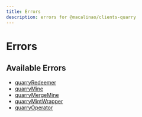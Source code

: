 ```yaml
---
title: Errors
description: errors for @macalinao/clients-quarry
---
```


# Errors

## Available Errors

- [quarryRedeemer](./quarryRedeemer)
- [quarryMine](./quarryMine)
- [quarryMergeMine](./quarryMergeMine)
- [quarryMintWrapper](./quarryMintWrapper)
- [quarryOperator](./quarryOperator)
